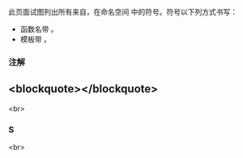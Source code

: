 {{title|std::literals::string_view_literals 符号索引 {{mark since c++17}}}}
{{cpp/symbol index/literals/navbar}}

此页面试图列出所有来自{{lt|cpp/standard library|标准库}}，在命名空间 {{c|std::literals::string_view_literals}} 中的符号。符号以下列方式书写：
* 函数名带 {{tt|()}}。
* 模板带 {{tt|&lt;&gt;}}。

===注解===
{{cpp/literals namespace note|string_view}}

==&lt;blockquote&gt;{{tt|[[#S|S]]}}&lt;/blockquote&gt;== 
&lt;br&gt;

===S===
{{ltt|cpp/string/basic_string_view/operator""sv|sv}} {{mark since c++17}}&lt;br&gt;

{{langlinks|de|en|es|ja|ru}}